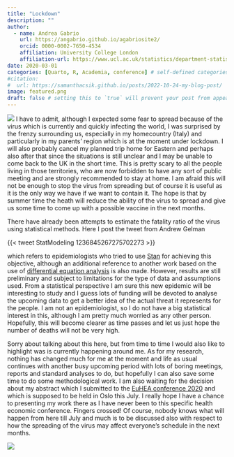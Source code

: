 ```yaml
---
title: "Lockdown"
description: ""
author:
  - name: Andrea Gabrio
    url: https://angabrio.github.io/agabriosite2/
    orcid: 0000-0002-7650-4534
    affiliation: University College London
    affiliation-url: https://www.ucl.ac.uk/statistics/department-statistical-science
date: 2020-03-01
categories: [Quarto, R, Academia, conference] # self-defined categories
#citation: 
#  url: https://samanthacsik.github.io/posts/2022-10-24-my-blog-post/ 
image: featured.png
draft: false # setting this to `true` will prevent your post from appearing on your listing page until you're ready!
---
```


![](featured.png){fig-align="center"}
I have to admit, although I expected some fear to spread because of the virus which is currently and quickly infecting the world, I was surprised by the frenzy surrounding us, especially in my homecountry (Italy) and particularly in my parents' region which is at the moment under lockdown. I will also probably cancel my planned trip home for Eastern and perhaps also after that since the situations is still unclear and I may be unable to come back to the UK in the short time. This is pretty scary to all the people living in those territories, who are now forbidden to have any sort of public meeting and are strongly recommended to stay at home. I am afraid this will not be enough to stop the virus from spreading but of course it is useful as it is the only way we have if we want to contain it. The hope is that by summer time the heath will reduce the ability of the virus to spread and give us some time to come up with a possible vaccine in the next months. 

There have already been attempts to estimate the fatality ratio of the virus using statistical methods. Here I post the tweet from Andrew Gelman

{{< tweet StatModeling 1236845267275702273 >}}

which refers to epidemiologists who tried to use [Stan](https://www.medrxiv.org/content/10.1101/2020.03.04.20031104v1.full.pdf) for achieving this objective, although an additional reference
to another work based on the use of [differential equation analysis](https://www.medrxiv.org/content/10.1101/2020.02.14.20023127v1) is also made. However, results are still preliminary and subject to limitations for the type of data and assumptions used. From a statistical perspective I am sure this new epidemic will be interesting to study and I guess lots of funding will be devoted to analyse the upcoming data to get a better idea of the actual threat it represents for the people. I am not an epidemiologist, so I do not have a big statistical interest in this, although I am pretty much worried as any other person. Hopefully, this will become clearer as time passes and let us just hope the number of deaths will not be very high.

Sorry about talking about this here, but from time to time I would also like to highlight was is currently happening around me. As for my research, nothing has changed much for me at the moment and life as usual continues with another busy upcoming period with lots of boring meetings, reports and standard analyses to do, but hopefully I can also save some time to do some methodological work. I am also waiting for the decision about my abstract which I submitted to the [EuHEA conference 2020](https://cfp.euhea.eu/conf/euhea2020) and which is supposed to be held in Oslo this July. I really hope I have a chance to presenting my work there as I have never been to this specific health economic conference. Fingers crossed! Of course, nobody knows what will happen from here till July and much is to be discussed also with respect to how the spreading of the virus may affect everyone's schedule in the next months.

![](https://media.giphy.com/media/3ohhwxaw5OlElXzv8s/giphy.gif){fig-align="center"}
 

